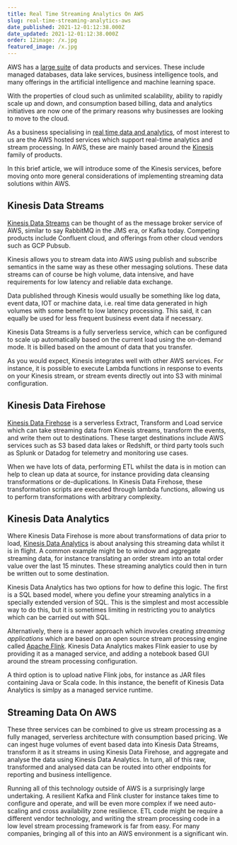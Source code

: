 ```yaml
---
title: Real Time Streaming Analytics On AWS
slug: real-time-streaming-analytics-aws
date_published: 2021-12-01:12:38.000Z
date_updated: 2021-12-01:12:38.000Z
order: 12image: /x.jpg
featured_image: /x.jpg
---
```


AWS has a [large suite](https://aws.amazon.com/big-data/datalakes-and-analytics/) of data products and services.  These include managed databases, data lake services, business intelligence tools, and many offerings in the artificial intelligence and machine learning space.  

With the properties of cloud such as unlimited scalability, ability to rapidly scale up and down, and consumption based billing, data and analytics initiatives are now one of the primary reasons why businesses are looking to move to the cloud.    

As a business specialising in [real time data and analytics](/), of most interest to us are the AWS hosted services which support real-time analytics and stream processing.  In AWS, these are mainly based around the [Kinesis](https://aws.amazon.com/kinesis/) family of products.  

In this brief article, we will introduce some of the Kinesis services, before moving onto more general considerations of implementing streaming data solutions within AWS.  

## Kinesis Data Streams

[Kinesis Data Streams](https://aws.amazon.com/kinesis/data-streams/) can be thought of as the message broker service of AWS, similar to say RabbitMQ in the JMS era, or Kafka today.  Competing products include Confluent cloud, and offerings from other cloud vendors such as GCP Pubsub.  

Kinesis allows you to stream data into AWS using publish and subscribe semantics in the same way as these other messaging solutions.  These data streams can of course be high volume, data intensive, and have requirements for low latency and reliable data exchange.  

Data published through Kinesis would usually be something like log data, event data, IOT or machine data, i.e. real time data generated in high volumes with some benefit to low latency processing.  This said, it can equally be used for less frequent business event data if necessary.  

Kinesis Data Streams is a fully serverless service, which can be configured to scale up automatically based on the current load using the on-demand mode.  It is billed based on the amount of data that you transfer.  

As you would expect, Kinesis integrates well with other AWS services.  For instance, it is possible to execute Lambda functions in response to events on your Kinesis stream, or stream events directly out into S3 with minimal configuration.

## Kinesis Data Firehose 

[Kinesis Data Firehose](https://aws.amazon.com/kinesis/data-firehose/) is a serverless Extract, Transform and Load service which can take streaming data from Kinesis streams, transform the events, and write them out to destinations.  These target destinations include AWS services such as S3 based data lakes or Redshift, or third party tools such as Splunk or Datadog for telemetry and monitoring use cases.  

When we have lots of data, performing ETL whilst the data is in motion can help to clean up data at source, for instance providing data cleansing transformations or de-duplications.  In Kinesis Data Firehose, these transformation scripts are executed through lambda functions, allowing us to perform transformations with arbitrary complexity.  

## Kinesis Data Analytics

Where Kinesis Data Firehose is more about transformations of data  prior to load, [Kinesis Data Analytics](https://aws.amazon.com/kinesis/data-analytics/) is about analysing this streaming data whilst it is in flight.  A common example might be to window and aggregate streaming data, for instance translating an order stream into an total order value over the last 15 minutes. These streaming analytics could then in turn be written out to some destination.  

Kinesis Data Analytics has two options for how to define this logic.  The first is a SQL based model, where you define your streaming analytics in a specially extended version of SQL.  This is the simplest and most accessible way to do this, but it is sometimes limiting in restricting you to analytics which can be carried out with SQL.  

Alternatively, there is a newer approach which invovles creating _streaming applications_ which are based on an open source stream processing engine called [Apache Flink](https://flink.apache.org/).  Kinesis Data Analytics makes Flink easier to use by providing it as a managed service, and adding a notebook based GUI around the stream processing configuration.  

A third option is to upload native Flink jobs, for instance as JAR files containing Java or Scala code.  In this instance, the benefit of Kinesis Data Analytics is simlpy as a managed service runtime.  

## Streaming Data On AWS

These three services can be combined to give us stream processing as a fully managed, serverless architecture with consumption based pricing.  We can ingest huge volumes of event based data into Kinesis Data Streams, transform it as it streams in using Kinesis Data Firehose, and aggregate and analyse the data using Kinesis Data Analytics.  In turn, all of this raw, transformed and analysed data can be routed into other endpoints for reporting and business intelligence.

Running all of this technology outside of AWS is a surprisingly large undertaking.  A resilient Kafka and Flink cluster for instance takes time to configure and operate, and will be even more complex if we need auto-scaling and cross availability zone resilience.  ETL code might be require a different vendor technology, and writing the stream processing code in a low level stream processing framework is far from easy.  For many companies, bringing all of this into an AWS environment is a significant win.  